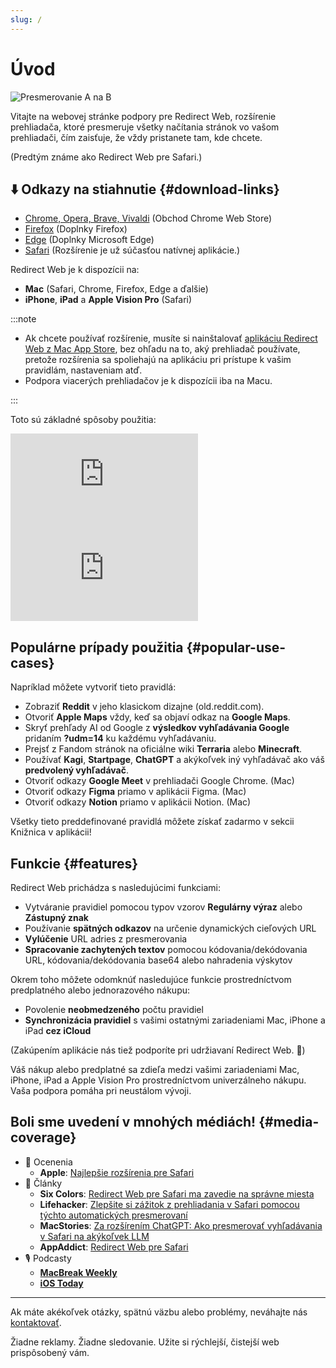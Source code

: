 ```yaml
---
slug: /
---
```



# Úvod

<div style={{display: "flex", flexDirection: "column", alignItems: "flex-start", marginBottom: "25px"}}>
  <img src={useBaseUrl("img/redirect-a-to-b.png")} style={{display: "block", minWidth: "360px", maxWidth: "500px", width: "100%", height: "auto", marginBottom: "25px"}} alt="Presmerovanie A na B" />
  <ExtensionStoreLinks />
</div>

Vitajte na webovej stránke podpory pre Redirect Web, rozšírenie prehliadača, ktoré presmeruje všetky načítania stránok vo vašom prehliadači, čím zaisťuje, že vždy pristanete tam, kde chcete. 

(Predtým známe ako Redirect Web pre Safari.)

## ⬇️ Odkazy na stiahnutie {#download-links}

- [Chrome, Opera, Brave, Vivaldi](https://chromewebstore.google.com/detail/ffglckbhfbfmdkefdmjbhpnffkcmlhdh) (Obchod Chrome Web Store)
- [Firefox](https://addons.mozilla.org/firefox/addon/redirect-web/) (Doplnky Firefox)
- [Edge](https://microsoftedge.microsoft.com/addons/detail/hmfkakfdccgdpgemaicfgngnmflefpga) (Doplnky Microsoft Edge)
- [Safari](https://apps.apple.com/app/id1571283503) (Rozšírenie je už súčasťou natívnej aplikácie.)

Redirect Web je k dispozícii na:

- **Mac** (Safari, Chrome, Firefox, Edge a ďalšie)
- **iPhone**, **iPad** a **Apple Vision Pro** (Safari)

:::note

- Ak chcete používať rozšírenie, musíte si nainštalovať [aplikáciu Redirect Web z Mac App Store](https://apps.apple.com/app/id1571283503), bez ohľadu na to, aký prehliadač používate, pretože rozšírenia sa spoliehajú na aplikáciu pri prístupe k vašim pravidlám, nastaveniam atď.
- Podpora viacerých prehliadačov je k dispozícii iba na Macu.

:::

Toto sú základné spôsoby použitia:

<iframe style={{width:"100%", aspectRatio:"9/16", height:"auto", maxHeight:"60vh", maxWidth:"35vh"}} src="https://www.youtube.com/embed/NaQ5X-v-qJU" title="Demo video pre iOS (YouTube)" frameborder="0" allow="accelerometer; autoplay; clipboard-write; encrypted-media; gyroscope; picture-in-picture; web-share" allowfullscreen></iframe>

<iframe style={{width:"100%", aspectRatio:"17/9", height:"auto", maxHeight:"100vh"}} src="https://www.youtube.com/embed/5eU89Gu73SQ" title="Demo video pre macOS (YouTube)" frameborder="0" allow="accelerometer; autoplay; clipboard-write; encrypted-media; gyroscope; picture-in-picture; web-share" allowfullscreen></iframe>

## Populárne prípady použitia {#popular-use-cases}

Napríklad môžete vytvoriť tieto pravidlá:

- Zobraziť **Reddit** v jeho klasickom dizajne (old.reddit.com).
- Otvoriť **Apple Maps** vždy, keď sa objaví odkaz na **Google Maps**.
- Skryť prehľady AI od Google z **výsledkov vyhľadávania Google** pridaním **?udm=14** ku každému vyhľadávaniu.
- Prejsť z Fandom stránok na oficiálne wiki **Terraria** alebo **Minecraft**.
- Používať **Kagi**, **Startpage**, **ChatGPT** a akýkoľvek iný vyhľadávač ako váš **predvolený vyhľadávač**.
- Otvoriť odkazy **Google Meet** v prehliadači Google Chrome. (Mac)
- Otvoriť odkazy **Figma** priamo v aplikácii Figma. (Mac)
- Otvoriť odkazy **Notion** priamo v aplikácii Notion. (Mac)

Všetky tieto preddefinované pravidlá môžete získať zadarmo v sekcii Knižnica v aplikácii!

## Funkcie {#features}

Redirect Web prichádza s nasledujúcimi funkciami:

- Vytváranie pravidiel pomocou typov vzorov **Regulárny výraz** alebo **Zástupný znak**
- Používanie **spätných odkazov** na určenie dynamických cieľových URL
- **Vylúčenie** URL adries z presmerovania
- **Spracovanie zachytených textov** pomocou kódovania/dekódovania URL, kódovania/dekódovania base64 alebo nahradenia výskytov

Okrem toho môžete odomknúť nasledujúce funkcie prostredníctvom predplatného alebo jednorazového nákupu:

- Povolenie **neobmedzeného** počtu pravidiel
- **Synchronizácia pravidiel** s vašimi ostatnými zariadeniami Mac, iPhone a iPad **cez iCloud**

(Zakúpením aplikácie nás tiež podporíte pri udržiavaní Redirect Web. 🙏)

Váš nákup alebo predplatné sa zdieľa medzi vašimi zariadeniami Mac, iPhone, iPad a Apple Vision Pro prostredníctvom univerzálneho nákupu. Vaša podpora pomáha pri neustálom vývoji.


## Boli sme uvedení v mnohých médiách! {#media-coverage}

* 🏅 Ocenenia
    * **Apple**: [Najlepšie rozšírenia pre Safari](https://apps.apple.com/us/story/id1377753262)
* 📰 Články
    * **Six Colors**: [Redirect Web pre Safari ma zavedie na správne miesta](https://sixcolors.com/post/2022/11/redirect-web-for-safari-takes-me-to-the-right-places/)
    * **Lifehacker**: [Zlepšite si zážitok z prehliadania v Safari pomocou týchto automatických presmerovaní](https://lifehacker.com/improve-your-safari-browsing-experience-with-these-auto-1849812013)
    * **MacStories**: [Za rozšírením ChatGPT: Ako presmerovať vyhľadávania v Safari na akýkoľvek LLM](https://www.macstories.net/tutorials/beyond-chatgpts-extension-how-to-redirect-safari-searches-to-any-llm/)
    * **AppAddict**: [Redirect Web pre Safari](https://appaddict.app/post/redirect-web-for-safari)
* 🎙️ Podcasty
    * [**MacBreak Weekly**](https://youtu.be/I251K3L2s88?t=7427)
    * [**iOS Today**](https://youtu.be/cWkwH84b6M4?t=636)

---

Ak máte akékoľvek otázky, spätnú väzbu alebo problémy, neváhajte nás [kontaktovať](contact-us).

Žiadne reklamy. Žiadne sledovanie. Užite si rýchlejší, čistejší web prispôsobený vám.
